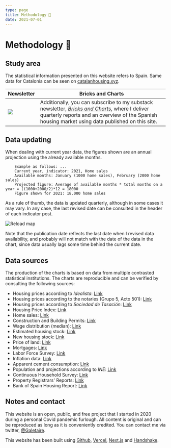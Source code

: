 ```yaml
---
type: page
title: Methodology 📓
date: 2021-07-01
---
```



# Methodology 📓

## Study area

The statistical information presented on this website refers to Spain. Same data for Catalonia can be seen on
[catalanhousing.xyz](https://catalanhousing.xyz).

| **Newsletter** | **Bricks and Charts** |
| ---------- | ------------------------------------------ |
| <Image src="/images/bac.png" width={150} height={150} /> | Additionally, you can subscribe to my substack newsletter, [_Bricks and Charts_](https://spanishrealestate.substack.com/), where I deliver quarterly reports and an overview of the Spanish housing market using data published on this site. |

## Data updating

When dealing with current year data, the figures shown are an annual projection using the already available months.

```
    Example as follows: ...
    Current year, indicator: 2021, Home sales
    Available months: January (1000 home sales), February (2000 home sales)
    Projected figure: Average of available months * total months on a year = ((1000+2000/2)*12 = 18000
    Figure shown for 2021: 18.000 home sales
```

As a rule of thumb, the data is updated quarterly, although in some cases it may vary. In any case, the last revised date can be consulted in the header of each indicator post.

<Image
  src="/images/actualitzar.png"
  alt="Reload map"
  width={3695}
  height={1251}
  priority
  className="next-image"
/>

Note that the publication date reflects the last date when I revised data availability, and probably will not match with the date of the data in the chart, since data usually lags some time behind the current date.

## Data sources

The production of the charts is based on data from multiple contrasted statistical institutions. The charts are reproducible and can be verified by consulting the following sources:

- Housing prices according to _Idealista_: [Link](https://www.idealista.com/sala-de-prensa/informes-precio-vivienda)
- Housing prices according to the notaries (Grupo 5, Acto 501): [Link](http://www.notariado.org/liferay/web/cien/estadisticas-al-completo)
- Housing prices according to _Sociedad de Tasación_: [Link](https://www.st-tasacion.es/informe-de-tendencias-digital/)
- Housing Price Index: [Link](https://www.ine.es/dyngs/INEbase/es/operacion.htm?c=Estadistica_C&cid=1254736152838&menu=resultados&idp=1254735976607#!tabs-1254736152561)
- Home sales: [Link](https://www.ine.es/dyngs/INEbase/es/operacion.htm?c=Estadistica_C&cid=1254736171438&menu=resultados&idp=1254735576757#!tabs-1254736158217)
- Construction and Building Permits: [Link](https://apps.fomento.gob.es/BoletinOnline/?nivel=2&orden=10000000)
- Wage distribution (median): [Link](https://www.ine.es/jaxiT3/Tabla.htm?t=28191)
- Estimated housing stock: [Link](https://apps.fomento.gob.es/BoletinOnline2/?nivel=2&orden=33000000)
- New housing stock: [Link](https://www.mitma.gob.es/informacion-para-el-ciudadano/informacion-estadistica/vivienda-y-actuaciones-urbanas/estadisticas/stock-de-vivienda-nueva/estadisticas-sobre-stock-de-vivienda-nueva)
- Price of land: [Link](https://www.mitma.gob.es/el-ministerio/informacion-estadistica/vivienda-y-actuaciones-urbanas/estadisticas/suelo/estadisticas-de-precios-de-suelo-urbano)
- Mortgages: [Link](https://www.ine.es/dyngs/INEbase/es/operacion.htm?c=Estadistica_C&cid=1254736170236&menu=resultados&idp=1254735576757#!tabs-1254736158259)
- Labor Force Survey: [Link](https://www.ine.es/dyngs/INEbase/es/operacion.htm?c=Estadistica_C&cid=1254736176918&menu=ultiDatos&idp=1254735976595)
- Inflation data: [Link](https://www.inflation.eu/en/inflation-rates/spain/historic-inflation/cpi-inflation-spain.aspx)
- Apparent cement consumption: [Link](https://tematicas.org/sintesis-economica/indicadores-de-produccion-y-demanda-nacional/consumo-aparente-de-cemento/)
- Population and projections according to _INE_: [Link](https://www.ine.es/dyngs/INEbase/en/operacion.htm?c=Estadistica_C&cid=1254736176953&menu=resultados&idp=1254735572981)
- Continuous Household Survey: [Link](https://www.ine.es/dyngs/INEbase/en/operacion.htm?c=Estadistica_C&cid=1254736176952&menu=resultados&idp=1254735572981)
- Property Registrars' Reports: [Link](https://www.registradores.org/actualidad/portal-estadistico-registral/estadisticas-de-propiedad)
- Bank of Spain Housing Report: [Link](https://www.bde.es/f/webbde/SES/Secciones/Publicaciones/PublicacionesSeriadas/DocumentosOcasionales/20/Fich/do2013.pdf)

## Notes and contact

This website is an open, public, and free project that I started in 2020 during a personal Covid pandemic furlough.
All content is original and can be reproduced as long as it is conveniently credited.
You can contact me via twitter, [@Galetaire](https://twitter.com/Galetaire).

This website has been built using [Github](https://github.com/), [Vercel](https://vercel.com), [Next.js](https://nextjs.org/) and [Handshake](https://handshake.org/).
